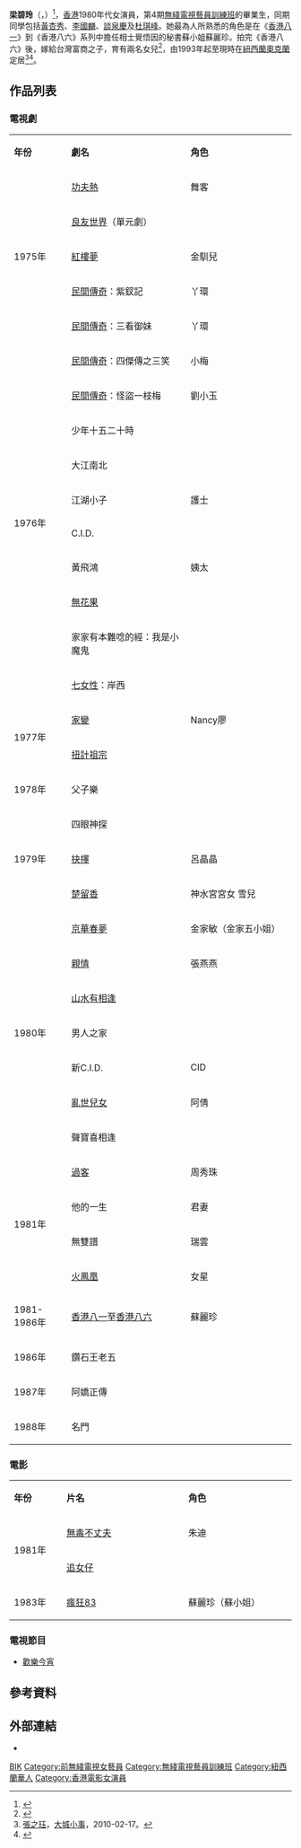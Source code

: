{{藝人
|姓名 = 梁碧玲
|類型 = 女演員
|圖片 = <!--建議使用自由版權圖像-->
|圖片尺寸 = 
|圖片簡介 = 
|本名 = 
|外文名 = 
|外文 = 
|羅馬拼音 = Leung Bik Ling
|英文名 = Lucia
|暱稱 = 
|其他藝名 = 
|國籍 = {{NZL}}
|民族 = 華裔漢族
|籍貫 = 廣東省清遠市
|出生日期 = {{birth_date_and _age|1955|6|8}}
|出生地點 = 
|逝世日期 = 
|逝世地點 = 
|職業 = 前演員
|語言 = 
|教育程度 = 
|母校 = 
|宗教信仰 = 
|配偶 = {{marriage|劉國偉|September 23, 1986}}<ref>{{cite web|url=https://mmis.hkpl.gov.hk/coverpage/-/coverpage/view?_coverpage_WAR_mmisportalportlet_hsf=%E6%A2%81%E7%A2%A7%E7%8E%B2&_coverpage_WAR_mmisportalportlet_actual_q=%28%20verbatim_dc.collection%3A%28%22Old%5C%20HK%5C%20Newspapers%22%29%20%29%20AND+%28%20%28%20allTermsMandatory%3A%28true%29%20OR+all_dc.title%3A%28%E6%A2%81%E7%A2%A7%E7%8E%B2%29%20OR+all_dc.creator%3A%28%E6%A2%81%E7%A2%A7%E7%8E%B2%29%20OR+all_dc.contributor%3A%28%E6%A2%81%E7%A2%A7%E7%8E%B2%29%20OR+all_dc.subject%3A%28%E6%A2%81%E7%A2%A7%E7%8E%B2%29%20OR+fulltext%3A%28%E6%A2%81%E7%A2%A7%E7%8E%B2%29%20OR+all_dc.description%3A%28%E6%A2%81%E7%A2%A7%E7%8E%B2%29%20%29%20%29&_coverpage_WAR_mmisportalportlet_sort_field=score&p_r_p_-1078056564_c=QF757YsWv5%2FYxWHIw1Z7kV15LxkEcfUW&_coverpage_WAR_mmisportalportlet_o=45&_coverpage_WAR_mmisportalportlet_sort_order=desc|title=羅君左做伴郎以五毫子賺門 梁碧玲出嫁有難題|publisher=[[華僑日報|華僑日報]]|date=1986-09-24}}</ref>
|兒女 = 2名女兒
|父母 = 
|親屬 = 3兄2姊<ref>[http://www.kfzimg.com/sw/kfzimg/2889/026ed2e756861f46de_b.jpg 梁碧玲 ‧ 嬌滴滴] 香港電視週刊. 1981年第718期</ref>
|音樂類型 = 
|演奏樂器 = 
|出道地點 = 
|出道日期 = 
|出道作 = 
|代表作 = 處境劇《香港八一》系列
|著名角色 = 蘇小姐蘇麗珍
|活躍年代 = 
|唱片公司 = 
|經紀公司 = 
|網站 = 
|相關團體 = 
|IMDb = 2521833
|現任成員 = 
|過往成員 = 
|獎項 = 
}}

'''梁碧玲'''（{{lang-en|Lucia Leung Bik Ling}}，{{bd|1955年|6月8日}}）<ref>{{cite web|url=https://mmis.hkpl.gov.hk/coverpage/-/coverpage/view?_coverpage_WAR_mmisportalportlet_hsf=%E5%94%94%E4%BF%82%E5%98%A2%E5%B0%91&p_r_p_-1078056564_c=QF757YsWv595P2B4OmBy5770AKv7nEMw&_coverpage_WAR_mmisportalportlet_o=3&_coverpage_WAR_mmisportalportlet_actual_q=%28%20verbatim_dc.collection%3A%28%22Old%5C%20HK%5C%20Newspapers%22%29%20%29%20AND+%28%20%28%20allTermsMandatory%3A%28true%29%20OR+all_dc.title%3A%28%E5%94%94%E4%BF%82%E5%98%A2%E5%B0%91%29%20OR+all_dc.creator%3A%28%E5%94%94%E4%BF%82%E5%98%A2%E5%B0%91%29%20OR+all_dc.contributor%3A%28%E5%94%94%E4%BF%82%E5%98%A2%E5%B0%91%29%20OR+all_dc.subject%3A%28%E5%94%94%E4%BF%82%E5%98%A2%E5%B0%91%29%20OR+fulltext%3A%28%E5%94%94%E4%BF%82%E5%98%A2%E5%B0%91%29%20OR+all_dc.description%3A%28%E5%94%94%E4%BF%82%E5%98%A2%E5%B0%91%29%20%29%20%29&_coverpage_WAR_mmisportalportlet_sort_field=score&_coverpage_WAR_mmisportalportlet_sort_order=desc|title=螢影星聲 香港八二昨慶祝一週年紀念，梁碧玲原來昨天也是她生日。雖然有人說年齡是女孩子的秘密，她卻大方地透露，她今年已二十七歲。|publisher=[[華僑日報|華僑日報]]|date=1982-06-09}}</ref>，[[香港|香港]]1980年代女演員，第4期[[無綫電視藝員訓練班|無綫電視藝員訓練班]]的畢業生，同期同學包括[[黃杏秀|黃杏秀]]、[[李國麟|李國麟]]、[[談泉慶|談泉慶]]及[[杜琪峰|杜琪峰]]。她最為人所熟悉的角色是在《[[香港八一|香港八一]]》到《香港八六》系列中擔任相士覺悟因的秘書蘇小姐蘇麗珍。拍完《香港八六》後，嫁給台灣富商之子，育有兩名女兒<ref>{{Cite web |url=https://hk.entertainment.appledaily.com/entertainment/daily/article/20091227/13565766 |title=娛圈360：斌仔、陳積回到香港81 |accessdate=2017-10-24 |archive-date=2017-10-24 |archive-url=https://web.archive.org/web/20171024153142/https://hk.entertainment.appledaily.com/entertainment/daily/article/20091227/13565766 |dead-url=no }}</ref>，由1993年起至現時在[[紐西蘭|紐西蘭]][[奧克蘭|奧克蘭]]定居<ref>[[張之珏|張之珏]]，[[大城小事　(電台節目)|大城小事]]，2010-02-17。</ref><ref>{{Cite web |url=https://hk.on.cc/hk/bkn/cnt/entertainment/20190326/bkn-20190326081026015-0326_00862_001.html |title=蘇小姐嫁女　黃杏秀拖《香港86》飲喜酒 |accessdate=2019-03-26 |archive-date=2019-03-26 |archive-url=https://web.archive.org/web/20190326033637/https://hk.on.cc/hk/bkn/cnt/entertainment/20190326/bkn-20190326081026015-0326_00862_001.html |dead-url=no }}</ref>。

== 作品列表 ==
=== 電視劇 ===
{|class="wikitable" width="60%"
|- style="background:#E6CFE6; color:purple" align=center
|style="width:11%"|'''年份'''||style="width:26%"|'''劇名'''||style="width:23%"|'''角色'''
|-
|rowspan="5"|1975年||[[功夫熱|功夫熱]]||舞客
|-
|[[良友世界|良友世界]]（單元劇）||
|-
|[[紅樓夢|紅樓夢]]||金馴兒
|-
|[[民間傳奇|民間傳奇]]：紫釵記||丫環
|-
|[[民間傳奇|民間傳奇]]：三看御妹||丫環
|-
|rowspan="10"|1976年||[[民間傳奇|民間傳奇]]：四傑傳之三笑||小梅
|-
|[[民間傳奇|民間傳奇]]：怪盜一枝梅||劉小玉
|-
|少年十五二十時||
|-
|大江南北||
|-
|江湖小子||護士
|-
|C.I.D.||
|-
|黃飛鴻||姨太
|-
|[[無花果_(電視劇)|無花果]]||
|-
|家家有本難唸的經：我是小魔鬼||	
|-
|[[七女性|七女性]]：岸西||
|-
|rowspan="2"|1977年||[[家變_(1977年電視劇)|家變]]||Nancy廖
|-
|[[扭計祖宗|扭計祖宗]]||
|-
|1978年||父子樂||
|-
|rowspan="3"|1979年||四眼神探||	
|-
|[[抉擇_(電視劇)|抉擇]]||呂晶晶
|-
|[[楚留香_(電視劇)|楚留香]]||神水宮宮女 雪兒
|-
|rowspan="7"|1980年||[[京華春夢|京華春夢]]||金家敏（金家五小姐）		
|-
|[[親情_(電視劇)|親情]]||張燕燕
|-
|[[山水有相逢_(無綫電視劇)|山水有相逢]]||
|-
|男人之家||
|-	
|新C.I.D.||CID
|-	
|[[亂世兒女|亂世兒女]]||阿倩
|-
|聲寶喜相逢||
|-
|rowspan="4"|1981年||[[過客|過客]]||周秀珠
|-
|他的一生||君妻	
|-
|無雙譜||瑞雲
|-
|[[火鳳凰_(電視劇)|火鳳凰]]||女星
|-
|1981-1986年||[[香港八一|香港八一]]至[[香港八六|香港八六]]||蘇麗珍
|-
|1986年||鑽石王老五||
|-
|1987年||阿嬌正傳||
|-
|1988年||名門||
|}

=== 電影 ===
{|class="wikitable" width="60%"
|- style="background:#E6CFE6; color:purple" align=center
|style="width:11%"|'''年份'''||style="width:26%"|'''片名'''||style="width:23%"|'''角色'''
|-
|rowspan="2"|1981年||[[無毒不丈夫|無毒不丈夫]]||朱迪
|-
|[[追女仔|追女仔]]||
|-
|1983年||[[瘋狂83|瘋狂83]]||蘇麗珍（蘇小姐）		
|}
===電視節目===
*[[歡樂今宵|歡樂今宵]]

== 參考資料 ==
{{reflist}}
== 外部連結 ==
* {{hkmdb name|12640}}

{{DEFAULTSORT:leung}}
[[Category:梁姓|BIK]]
[[Category:前無綫電視女藝員|Category:前無綫電視女藝員]]
[[Category:無綫電視藝員訓練班|Category:無綫電視藝員訓練班]]
[[Category:紐西蘭華人|Category:紐西蘭華人]]
[[Category:香港電影女演員|Category:香港電影女演員]]